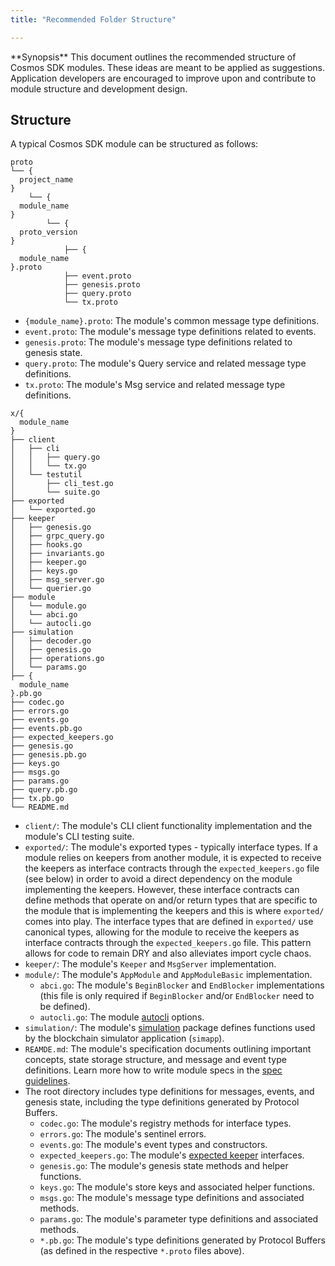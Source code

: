 ```yaml
---
title: "Recommended Folder Structure"

---
```



<Info>
**Synopsis**
This document outlines the recommended structure of Cosmos SDK modules. These ideas are meant to be applied as suggestions. Application developers are encouraged to improve upon and contribute to module structure and development design.
</Info>

## Structure

A typical Cosmos SDK module can be structured as follows:

```shell
proto
└── {
  project_name
}
    └── {
  module_name
}
        └── {
  proto_version
}
            ├── {
  module_name
}.proto
            ├── event.proto
            ├── genesis.proto
            ├── query.proto
            └── tx.proto
```

* `{module_name}.proto`: The module's common message type definitions.
* `event.proto`: The module's message type definitions related to events.
* `genesis.proto`: The module's message type definitions related to genesis state.
* `query.proto`: The module's Query service and related message type definitions.
* `tx.proto`: The module's Msg service and related message type definitions.

```shell
x/{
  module_name
}
├── client
│   ├── cli
│   │   ├── query.go
│   │   └── tx.go
│   └── testutil
│       ├── cli_test.go
│       └── suite.go
├── exported
│   └── exported.go
├── keeper
│   ├── genesis.go
│   ├── grpc_query.go
│   ├── hooks.go
│   ├── invariants.go
│   ├── keeper.go
│   ├── keys.go
│   ├── msg_server.go
│   └── querier.go
├── module
│   └── module.go
│   └── abci.go
│   └── autocli.go
├── simulation
│   ├── decoder.go
│   ├── genesis.go
│   ├── operations.go
│   └── params.go
├── {
  module_name
}.pb.go
├── codec.go
├── errors.go
├── events.go
├── events.pb.go
├── expected_keepers.go
├── genesis.go
├── genesis.pb.go
├── keys.go
├── msgs.go
├── params.go
├── query.pb.go
├── tx.pb.go
└── README.md
```

* `client/`: The module's CLI client functionality implementation and the module's CLI testing suite.
* `exported/`: The module's exported types - typically interface types. If a module relies on keepers from another module, it is expected to receive the keepers as interface contracts through the `expected_keepers.go` file (see below) in order to avoid a direct dependency on the module implementing the keepers. However, these interface contracts can define methods that operate on and/or return types that are specific to the module that is implementing the keepers and this is where `exported/` comes into play. The interface types that are defined in `exported/` use canonical types, allowing for the module to receive the keepers as interface contracts through the `expected_keepers.go` file. This pattern allows for code to remain DRY and also alleviates import cycle chaos.
* `keeper/`: The module's `Keeper` and `MsgServer` implementation.
* `module/`: The module's `AppModule` and `AppModuleBasic` implementation.
    * `abci.go`: The module's `BeginBlocker` and `EndBlocker` implementations (this file is only required if `BeginBlocker` and/or `EndBlocker` need to be defined).
    * `autocli.go`: The module [autocli](/docs/sdk/v0.53/core/autocli) options.
* `simulation/`: The module's [simulation](/docs/sdk/v0.53/14-simulator.md) package defines functions used by the blockchain simulator application (`simapp`).
* `REAMDE.md`: The module's specification documents outlining important concepts, state storage structure, and message and event type definitions. Learn more how to write module specs in the [spec guidelines](../spec/SPEC_MODULE.md).
* The root directory includes type definitions for messages, events, and genesis state, including the type definitions generated by Protocol Buffers.
    * `codec.go`: The module's registry methods for interface types.
    * `errors.go`: The module's sentinel errors.
    * `events.go`: The module's event types and constructors.
    * `expected_keepers.go`: The module's [expected keeper](/docs/sdk/v0.53/06-keeper.md#type-definition) interfaces.
    * `genesis.go`: The module's genesis state methods and helper functions.
    * `keys.go`: The module's store keys and associated helper functions.
    * `msgs.go`: The module's message type definitions and associated methods.
    * `params.go`: The module's parameter type definitions and associated methods.
    * `*.pb.go`: The module's type definitions generated by Protocol Buffers (as defined in the respective `*.proto` files above).
